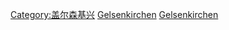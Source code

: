 [[Category:盖尔森基兴|Category:盖尔森基兴]]
[[Category:北萊因-西發里亞人|Gelsenkirchen]]
[[Category:德國各城市出身人物|Gelsenkirchen]]